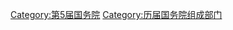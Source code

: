 {{catmore|国务院组成部门#第五届}}

[[Category:第5届国务院|Category:第5届国务院]]
[[Category:历届国务院组成部门|Category:历届国务院组成部门]]